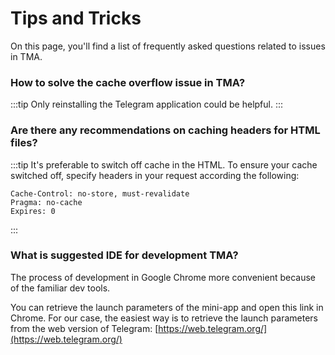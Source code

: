 

# Tips and Tricks


On this page, you'll find a list of frequently asked questions related to issues in TMA.

### How to solve the cache overflow issue in TMA?

:::tip
Only reinstalling the Telegram application could be helpful.
:::


### Are there any recommendations on caching headers for HTML files?

:::tip
It's preferable to switch off cache in the HTML. To ensure your cache switched off, specify headers in your request according the following:

```curl
Cache-Control: no-store, must-revalidate
Pragma: no-cache
Expires: 0
```
:::


### What is suggested IDE for development TMA?

The process of development in Google Chrome more convenient because of the familiar dev tools.

You can retrieve the launch parameters of the mini-app and open this link in Chrome. For our case, the easiest way is to retrieve the launch parameters from the web version of Telegram: [https://web.telegram.org/](https://web.telegram.org/)

